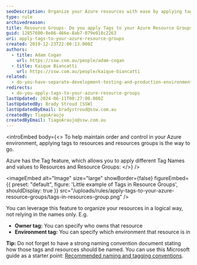 ```yaml
---
seoDescription: Organize your Azure resources with ease by applying tags to resource groups and leveraging a strong naming convention for efficient management
type: rule
archivedreason:
title: Resource Groups- Do you apply Tags to your Azure Resource Groups?
guid: 12857600-8e86-466e-8ab7-079e018c2263
uri: apply-tags-to-your-azure-resource-groups
created: 2019-12-23T22:00:13.000Z
authors:
  - title: Adam Cogan
    url: https://ssw.com.au/people/adam-cogan
  - title: Kaique Biancatti
    url: https://ssw.com.au/people/kaique-biancatti
related:
  - do-you-have-separate-development-testing-and-production-environments
redirects:
  - do-you-apply-tags-to-your-azure-resource-groups
lastUpdated: 2024-06-11T00:27:00.000Z
lastUpdatedBy: Brady Stroud [SSW]
lastUpdatedByEmail: bradystroud@ssw.com.au
createdBy: TiagoAraujo
createdByEmail: TiagoAraujo@ssw.com.au
---
```


<introEmbed
  body={<>
To help maintain order and control in your Azure environment, applying tags to resources and resources groups is the way to go.

Azure has the Tag feature, which allows you to apply different Tag Names and values to Resources and Resource Groups:
  </>}
/>

<imageEmbed
  alt="Image"
  size="large"
  showBorder={false}
  figureEmbed={{
    preset: "default",
    figure: 'Little example of Tags in Resource Groups',
    shouldDisplay: true
  }}
  src="/uploads/rules/apply-tags-to-your-azure-resource-groups/tags-in-resources-group.png"
/>

You can leverage this feature to organize your resources in a logical way, not relying in the names only. E.g.

* **Owner tag:** You can specify who owns that resource
* **Environment tag:** You can specify which environment that resource is in

**Tip:** Do not forget to have a strong naming convention document stating how those tags and resources should be named. You can use this Microsoft guide as a starter point: [Recommended naming and tagging conventions](https://docs.microsoft.com/en-us/azure/cloud-adoption-framework/ready/azure-best-practices/naming-and-tagging?WT.mc_id=AZ-MVP-33518).
